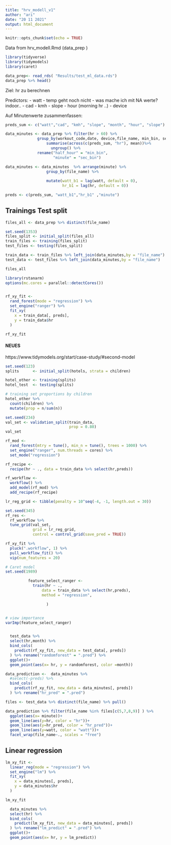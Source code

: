 ```yaml
---
title: "hrv_modell_v1"
author: "ari"
date: "20 11 2021"
output: html_document
---
```


```r
knitr::opts_chunk$set(echo = TRUE)
```

Data from hrv_modell.Rmd (data_prep )

```r
library(tidyverse)
library(tidymodels)
library(caret)
```


```r
data_prep<- read_rds( "Results/test_ml_data.rds")
data_prep %>% head()
```

Ziel: hr zu berechnen 

Predictors:
- watt
- temp  geht noch nicht - was mache ich mit NA werte? indoor..
- cad
- kmh
- slope
- hour (morning hr ..)
- device 

Auf Minutenwerte zusammenfassen:

```r
preds_sum <- c("watt","cad", "kmh", "slope", "month", "hour", "slope")

data_minutes <- data_prep %>% filter(hr > 60) %>%
              group_by(workout_code,date, device,file_name, min_bin, sec_bin) %>% 
                  summarise(across(c(preds_sum, "hr"), mean))%>%
                    ungroup() %>%
              rename("half_hour" = "min_bin",
                     "minute" = "sec_bin")

data_minutes <- data_minutes  %>% arrange(minute) %>%
                  group_by(file_name) %>%
                      
                  mutate(watt_b1 = lag(watt, default = 0),
                         hr_b1 = lag(hr, default = 0)) 

preds <- c(preds_sum, "watt_b1","hr_b1" ,"minute")
```

## Trainings Test split
```r
files_all <- data_prep %>% distinct(file_name)

set.seed(1353)
files_split <- initial_split(files_all)
train_files <- training(files_split)
test_files <- testing(files_split)

train_data <- train_files %>% left_join(data_minutes,by = "file_name")
test_data <- test_files %>% left_join(data_minutes,by = "file_name")

files_all
```



```r
library(rstanarm)
options(mc.cores = parallel::detectCores())


rf_xy_fit <- 
  rand_forest(mode = "regression") %>%
  set_engine("ranger") %>%
  fit_xy(
    x = train_data[, preds],
    y = train_data$hr
  )

rf_xy_fit
```
#### NEUES
https://www.tidymodels.org/start/case-study/#second-model

```r
set.seed(123)
splits      <- initial_split(hotels, strata = children)

hotel_other <- training(splits)
hotel_test  <- testing(splits)

# training set proportions by children
hotel_other %>% 
  count(children) %>% 
  mutate(prop = n/sum(n))
```

```r
set.seed(234)
val_set <- validation_split(train_data,
                            prop = 0.80)
val_set
```


```r
rf_mod <- 
  rand_forest(mtry = tune(), min_n = tune(), trees = 1000) %>% 
  set_engine("ranger", num.threads = cores) %>% 
  set_mode("regression")

rf_recipe <- 
  recipe(hr ~ ., data = train_data %>% select(hr,preds))

rf_workflow <- 
  workflow() %>% 
  add_model(rf_mod) %>% 
  add_recipe(rf_recipe)
```

```r
lr_reg_grid <- tibble(penalty = 10^seq(-4, -1, length.out = 30))
```


```r
set.seed(345)
rf_res <- 
  rf_workflow %>% 
  tune_grid(val_set,
            grid = lr_reg_grid,
            control = control_grid(save_pred = TRUE))
```


```r
rf_xy_fit %>% 
  pluck(".workflow", 1) %>%   
  pull_workflow_fit() %>% 
  vip(num_features = 20)
```


```r
# Caret model
set.seed(1989)

          feature_select_ranger <-
            train(hr ~ .,
                data = train_data %>% select(hr,preds),
                method = "regression",

                  )


# view importance
varImp(feature_select_ranger) 
```

```r


```


```r
  test_data %>%
  select(hr,month) %>%
  bind_cols(
    predict(rf_xy_fit, new_data = test_data[, preds])
  ) %>% rename("randomforest" = ".pred") %>%
  ggplot()+
  geom_point(aes(x= hr, y = randomforest, color =month))
```

```r
data_prediction <-  data_minutes %>%
  #select(-preds) %>%
  bind_cols(
    predict(rf_xy_fit, new_data = data_minutes[, preds])
  ) %>% rename("hr_pred" = ".pred")
```


```r
files <- test_data %>% distinct(file_name) %>% pull()
```


```r
data_prediction %>% filter(file_name %in% files[c(5,7,8,9)] ) %>%
  ggplot(aes(x= minute))+
  geom_line(aes(y=hr, color = "hr"))+
  geom_line(aes(y=hr_pred, color = "hr_pred"))+
  geom_line(aes(y=watt, color = "watt"))+
  facet_wrap(file_name~., scales = "free")
```


## Linear regression
```r
lm_xy_fit <- 
  linear_reg(mode = "regression") %>%
  set_engine("lm") %>%
  fit_xy(
    x = data_minutes[, preds],
    y = data_minutes$hr
  )

lm_xy_fit

```

```r
  data_minutes %>%
  select(hr) %>%
  bind_cols(
    predict(lm_xy_fit, new_data = data_minutes[, preds])
  ) %>% rename("lm_predict" = ".pred") %>%
  ggplot()+
  geom_point(aes(x= hr, y = lm_predict))
```

